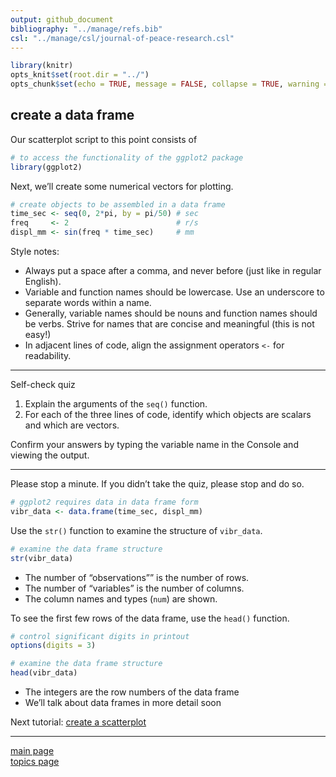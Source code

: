 ```yaml
---
output: github_document
bibliography: "../manage/refs.bib" 
csl: "../manage/csl/journal-of-peace-research.csl"
---
```


```r
library(knitr)
opts_knit$set(root.dir = "../")
opts_chunk$set(echo = TRUE, message = FALSE, collapse = TRUE, warning = FALSE, cache = TRUE, cache.path = "tut-03-cache/03-", fig.path = "tut-03-images/03-")
```

## create a data frame 

Our scatterplot script to this point consists of

```r
# to access the functionality of the ggplot2 package 
library(ggplot2)
```

Next, we'll create some numerical vectors for plotting. 

```r
# create objects to be assembled in a data frame
time_sec <- seq(0, 2*pi, by = pi/50) # sec
freq     <- 2                        # r/s
displ_mm <- sin(freq * time_sec)     # mm
```

Style notes: 

- Always put a space after a comma, and never before (just like in regular English).
- Variable and function names should be lowercase. Use an underscore to separate words within a name. 
- Generally, variable names should be nouns and function names should be verbs. Strive for names that are concise and meaningful (this is not easy!)
- In adjacent lines of code, align the assignment operators `<-` for readability. 

---

Self-check quiz

1. Explain the arguments of the `seq()` function.  
2. For each of the three lines of code, identify which objects are scalars and which are vectors.  

Confirm your answers by typing the variable name in the Console and viewing the output. 

---

Please stop a minute. If you didn't take the quiz, please stop and do so. 



```r
# ggplot2 requires data in data frame form
vibr_data <- data.frame(time_sec, displ_mm)
```

Use the `str()` function to examine the structure of `vibr_data`. 

```r
# examine the data frame structure
str(vibr_data)
```

- The number of "observations"" is the number of rows. 
- The number of "variables" is the number of columns. 
- The column names and types (`num`) are shown. 

To see the first few rows of the data frame, use the `head()` function. 

```r
# control significant digits in printout
options(digits = 3) 

# examine the data frame structure
head(vibr_data)
```

- The integers are the row numbers of the data frame 
- We'll talk about data frames in more detail soon  







Next tutorial: [create a scatterplot](tut-0304_create-scatterplot.md)

---

[main page](../README.md)<br> 
[topics page](../README-by-topic.md)
